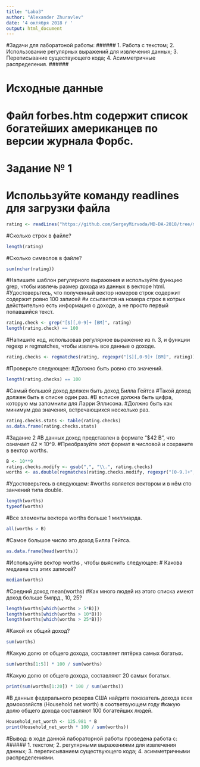 ```yaml
---
title: "Laba3"
author: "Alexander Zhuravlev"
date: '4 октября 2018 г '
output: html_document
---
```


#Задачи для лаборатоной работы:
######
1. Работа с текстом;
2. Использование регулярных выражений для извлечения данных;
3. Переписывание существующего кода;
4. Асимметричные распределения.
######

# Исходные данные
# Файл forbes.htm содержит список богатейших американцев по версии журнала Форбc.


# Задание № 1
# Исполььзуйте команду readlines для загрузки файла
```r
rating <- readLines("https://github.com/SergeyMirvoda/MD-DA-2018/tree/master/data/forbes.htm")
```
#Сколько строк в файле?
```r
length(rating)
```
#Сколько символов в файле?
```r
sum(nchar(rating))
```
#Напишите шаблон регулярного выражения и используйте функцию grep, чтобы извлечь размер дохода из данных в векторе html.
#Удостоверьтесь, что полученный вектор номеров строк содержит содержит ровно 100 записей
#и ссылается на номера строк в котрых действительно есть информация о доходе, а не просто первый попавшийся текст.
```r
rating.check <- grep("[$][,0-9]+ [BM]", rating)
length(rating.check) == 100
```
#Напишите код, использовав регулярное выражение из п. 3, и функции regexp и regmatches, чтобы извлечь все данные о доходе.
```r
rating.checks <- regmatches(rating, regexpr("[$][,0-9]+ [BM]", rating))
```
#Проверьте следующее:
#Должно быть ровно сто значений.
```r
length(rating.checks) == 100
```
#Самый большой доход должен быть доход Билла Гейтса
#Такой доход должен быть в списке один раз.
#В всписке должна быть цифра, которую мы запомнили для Ларри Эллисона.
#Должно быть как минимум два значения, встречающихся несколько раз.
```r
rating.checks.stats <- table(rating.checks)
as.data.frame(rating.checks.stats)
```

#Задание 2
#В данных доход представлен в формате "$42 B", что означает 42 × 10^9. 
#Преобразуйте этот формат в числовой и сохраните в вектор worths. 
```r
B <- 10**9
rating.checks.modify <- gsub(",", "\\.", rating.checks)
worths <- as.double(regmatches(rating.checks.modify, regexpr("[0-9.]+", rating.checks.modify))) * B
```
#Удостоверьтесь в следующем:
#worths является вектором и в нём сто занчений типа double.
```r
length(worths)
typeof(worths)
```
#Все элементы вектора worths больше 1 миллиарда.
```r
all(worths > B)
```
#Самое большое число это доход Билла Гейтса.
```r
as.data.frame(head(worths))
```
#Используйте вектор worths , чтобы выяснить следующее:
# Какова медиана ста этих записей?
```r
median(worths)
```
#Средний доход
mean(worths)
#Как много людей из этого списка имеют доход больше 5млрд., 10, 25?
```r
length(worths[which(worths > 5*B)])
length(worths[which(worths > 10*B)])
length(worths[which(worths > 25*B)])
```
#Какой их общий доход?
```r
sum(worths)
```
#Какую долю от общего дохода, составляет пятёрка самых богатых.
```r
sum(worths[1:5]) * 100 / sum(worths)
```
#Какую долю от общего дохода, составляют 20 самых богатых.
```r
print(sum(worths[1:20]) * 100 / sum(worths))
```
#В данных федерального резерва США найдите показатель дохода всех домохозяйств (Household net worth) в соответвующем году
#какую долю общего дохода составляют 100 богатейших людей.
```r
Household_net_worth <- 125.981 * B
print(Household_net_worth * 100 / sum(worths))
```

#Вывод: в ходе данной лабораторной работы проведена работа с:
######
1. текстом;
2. регулярными выражениями для извлечения данных;
3. переписыванием существующего кода;
4. асимметричными распределениями.